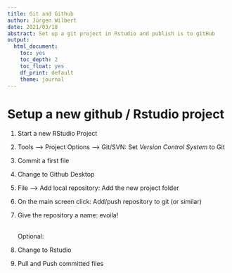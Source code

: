 ```yaml
---
title: Git and Github
author: Jürgen Wilbert
date: 2021/03/18
abstract: Set up a git project in Rstudio and publish is to gitHub
output:
  html_document: 
    toc: yes
    toc_depth: 2
    toc_float: yes
    df_print: default
    theme: journal
---
```


# Setup a new github / Rstudio project

1.  Start a new RStudio Project

2.  Tools --\> Project Options --\> Git/SVN: Set *Version Control System* to Git

3.  Commit a first file

4.  Change to Github Desktop

5.  File --\> Add local repository: Add the new project folder

6.  On the main screen click: Add/push repository to git (or similar)

7.  Give the repository a name: evoila!

    \
    Optional:

8.  Change to Rstudio

9.  Pull and Push committed files
